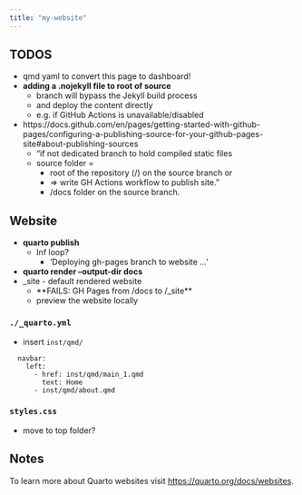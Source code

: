 ```yaml
---
title: "my-website"
---
```


## TODOS
+ qmd yaml to convert this page to dashboard!
+ **adding a .nojekyll file to root of source**
  + branch will bypass the Jekyll build process
  + and deploy the content directly
  + e.g. if GitHub Actions is unavailable/disabled
+ https://docs.github.com/en/pages/getting-started-with-github-pages/configuring-a-publishing-source-for-your-github-pages-site#about-publishing-sources
  + "if not dedicated branch to hold compiled static files
  + source folder = 
    + root of the repository (/) on the source branch or 
    + => write GH Actions workflow to publish site."
    + /docs folder on the source branch.

## Website 
+ **quarto publish**
  + Inf loop?
    + 'Deploying gh-pages branch to website ...'
+ **quarto render --output-dir docs**
+ _site - default rendered website 
    + **FAILS: GH Pages from /docs to /_site**
    + preview the website locally

### `./_quarto.yml`
+ insert `inst/qmd/` 
```
  navbar:
    left:
      - href: inst/qmd/main_1.qmd
        text: Home
      - inst/qmd/about.qmd
```

### `styles.css`
+ move to top folder?

## Notes
To learn more about Quarto websites visit <https://quarto.org/docs/websites>.
